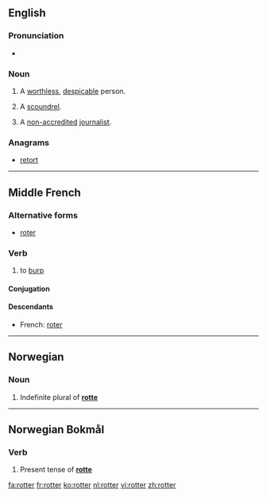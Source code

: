 ==English==

===Pronunciation===
* {{rhymes|ɒtə(r)}}

===Noun===
{{en-noun}}

# A [[worthless]], [[despicable]] person.
# {{British|slang}} A [[scoundrel]].
# {{British|slang|journalism}} A [[non-accredited]] [[journalist]].

===Anagrams===
* [[retort#English|retort]]

----

==Middle French==

===Alternative forms===
* [[roter]]

===Verb===
{{head|frm|verb}}

# to [[burp]]

====Conjugation====
{{frm-conj-er|rott}}

====Descendants====
* French: [[roter]]

----

==Norwegian==

===Noun===
{{head|no|noun form}}

# Indefinite plural of '''[[rotte]]'''

----

==Norwegian Bokmål==

===Verb===
{{head|nb|verb form}}

# Present tense of '''[[rotte]]'''

[[fa:rotter]]
[[fr:rotter]]
[[ko:rotter]]
[[nl:rotter]]
[[vi:rotter]]
[[zh:rotter]]